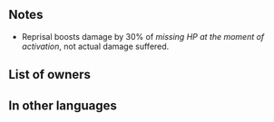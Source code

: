 {{Special
|tagid=SID_血讐
|charge=2
|effect=Boosts damage by 30% of damage dealt to unit.
|cost=200
|required=Retribution
|exclusive=0
|canUseMove={{MoveList|all}}
|canUseWeapon={{WeaponList|exclude=Staff}}
|properties=random_all,offensive_special
}}
==Notes==
* Reprisal boosts damage by 30% of ''missing HP at the moment of activation'', not actual damage suffered.
{{DamageBoost}}

==List of owners==
{{Skill Hero List}}
==In other languages==
{{OtherLanguages
|japanese=血讐
|german=Revanche
|spanishEU=Talión
|spanishLA=Represalia
|french=Rancune
|italian=Rappresaglia
|chineseTW=血仇
|portuguese=Retaliação
}}
{{Specials Navbox}}